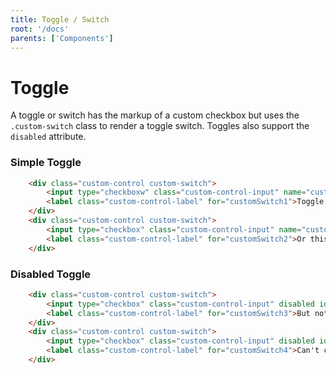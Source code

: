```yaml
---
title: Toggle / Switch
root: '/docs'
parents: ['Components']
---
```




# Toggle

A toggle or switch has the markup of a custom checkbox but uses the `.custom-switch` class to render a toggle switch. Toggles also support the `disabled` attribute.

### Simple Toggle

<ComponentPreview>
	<FormGroup>
		<CustomInput
			type="switch"
			id="exampleCustomSwitch"
			name="customSwitch"
			label="Toggle this switch element"
		/>
		<CustomInput
			type="switch"
			id="exampleCustomSwitch2"
			name="customSwitch"
			label="Or this one!"
		/>
	</FormGroup>
</ComponentPreview>

```  html
    <div class="custom-control custom-switch">
        <input type="checkboxw" class="custom-control-input" name="customSwitch" id="customSwitch1">
        <label class="custom-control-label" for="customSwitch1">Toggle this switch element</label>
    </div>
    <div class="custom-control custom-switch">
        <input type="checkbox" class="custom-control-input" name="customSwitch" id="customSwitch2">
        <label class="custom-control-label" for="customSwitch2">Or this one!</label>
    </div>
```

### Disabled Toggle

<ComponentPreview>
	<FormGroup>
		<CustomInput
			type="switch"
			id="exampleCustomSwitch3"
			label="But not this disabled one"
			disabled
		/>
		<CustomInput
			type="switch"
			id="exampleCustomSwitch4"
			label="Can't click this label to turn on!"
			htmlFor="exampleCustomSwitch4_X"
			disabled
		/>
	</FormGroup>
</ComponentPreview>

```  html
    <div class="custom-control custom-switch">
        <input type="checkbox" class="custom-control-input" disabled id="customSwitch3">
        <label class="custom-control-label" for="customSwitch3">But not this disabled one</label>
    </div>
    <div class="custom-control custom-switch">
        <input type="checkbox" class="custom-control-input" disabled id="customSwitch4">
        <label class="custom-control-label" for="customSwitch4">Can't click this label to turn on!</label>
    </div>
```